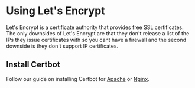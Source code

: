 # Using Let's Encrypt

Let's Encrypt is a certificate authority that provides free SSL certificates. The only downsides of Let's Encrypt are that they don't release a list of the IPs they issue certificates with so you cant have a firewall and the second downside is they don't support IP certificates.

## Install Certbot
Follow our guide on installing Certbot for [Apache](/websites/apache/setting-up-apache#generating-ssltls-certificates) or [Nginx](/websites/nginx/setting-up-nginx#generating-ssltls-certificates).